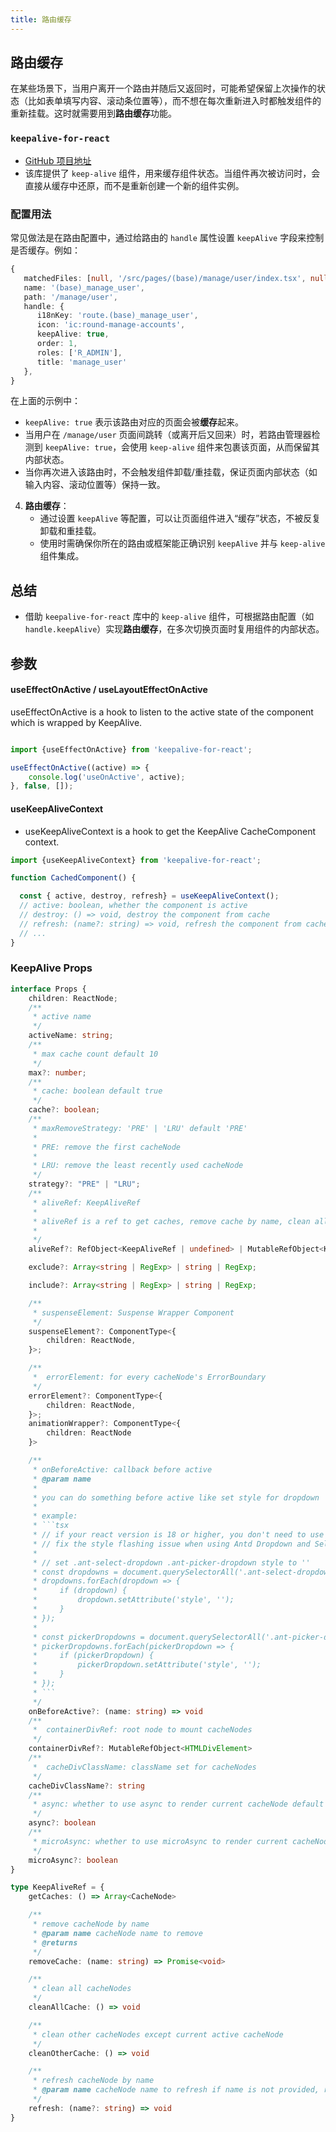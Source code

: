 ```yaml
---
title: 路由缓存
---
```


## 路由缓存

在某些场景下，当用户离开一个路由并随后又返回时，可能希望保留上次操作的状态（比如表单填写内容、滚动条位置等），而不想在每次重新进入时都触发组件的重新挂载。这时就需要用到**路由缓存**功能。

### `keepalive-for-react`

- [GitHub 项目地址](https://github.com/irychen/keepalive-for-react/)
- 该库提供了 `keep-alive` 组件，用来缓存组件状态。当组件再次被访问时，会直接从缓存中还原，而不是重新创建一个新的组件实例。

### 配置用法

常见做法是在路由配置中，通过给路由的 `handle` 属性设置 `keepAlive` 字段来控制是否缓存。例如：

```ts copy
{
   matchedFiles: [null, '/src/pages/(base)/manage/user/index.tsx', null, null],
   name: '(base)_manage_user',
   path: '/manage/user',
   handle: {
      i18nKey: 'route.(base)_manage_user',
      icon: 'ic:round-manage-accounts',
      keepAlive: true,
      order: 1,
      roles: ['R_ADMIN'],
      title: 'manage_user'
   },
}
```

在上面的示例中：
- `keepAlive: true` 表示该路由对应的页面会被**缓存**起来。
- 当用户在 `/manage/user` 页面间跳转（或离开后又回来）时，若路由管理器检测到 `keepAlive: true`，会使用 `keep-alive` 组件来包裹该页面，从而保留其内部状态。
- 当你再次进入该路由时，不会触发组件卸载/重挂载，保证页面内部状态（如输入内容、滚动位置等）保持一致。

4. **路由缓存**：
   - 通过设置 `keepAlive` 等配置，可以让页面组件进入“缓存”状态，不被反复卸载和重挂载。
   - 使用时需确保你所在的路由或框架能正确识别 `keepAlive` 并与 `keep-alive` 组件集成。


## 总结
- 借助 `keepalive-for-react` 库中的 `keep-alive` 组件，可根据路由配置（如 `handle.keepAlive`）实现**路由缓存**，在多次切换页面时复用组件的内部状态。


## 参数

#### useEffectOnActive / useLayoutEffectOnActive

useEffectOnActive is a hook to listen to the active state of the component which is wrapped by KeepAlive.

```ts

import {useEffectOnActive} from 'keepalive-for-react';

useEffectOnActive((active) => {
    console.log('useOnActive', active);
}, false, []);

```

#### useKeepAliveContext

- useKeepAliveContext is a hook to get the KeepAlive CacheComponent context.

```ts copy
import {useKeepAliveContext} from 'keepalive-for-react';

function CachedComponent() {

  const { active, destroy, refresh} = useKeepAliveContext();
  // active: boolean, whether the component is active
  // destroy: () => void, destroy the component from cache
  // refresh: (name?: string) => void, refresh the component from cache
  // ...
}
```

### KeepAlive Props

```ts copy
interface Props {
    children: ReactNode;
    /**
     * active name
     */
    activeName: string;
    /**
     * max cache count default 10
     */
    max?: number;
    /**
     * cache: boolean default true
     */
    cache?: boolean;
    /**
     * maxRemoveStrategy: 'PRE' | 'LRU' default 'PRE'
     *
     * PRE: remove the first cacheNode
     *
     * LRU: remove the least recently used cacheNode
     */
    strategy?: "PRE" | "LRU";
    /**
     * aliveRef: KeepAliveRef
     *
     * aliveRef is a ref to get caches, remove cache by name, clean all cache, clean other cache except current
     *
     */
    aliveRef?: RefObject<KeepAliveRef | undefined> | MutableRefObject<KeepAliveRef | undefined>;

    exclude?: Array<string | RegExp> | string | RegExp;

    include?: Array<string | RegExp> | string | RegExp;

    /**
     * suspenseElement: Suspense Wrapper Component
     */
    suspenseElement?: ComponentType<{
        children: ReactNode,
    }>;

    /**
     *  errorElement: for every cacheNode's ErrorBoundary
     */
    errorElement?: ComponentType<{
        children: ReactNode,
    }>;
    animationWrapper?: ComponentType<{
        children: ReactNode
    }>

    /**
     * onBeforeActive: callback before active
     * @param name
     *
     * you can do something before active like set style for dropdown
     *
     * example:
     * ```tsx
     * // if your react version is 18 or higher, you don't need to use onBeforeActive fix the style flashing issue
     * // fix the style flashing issue when using Antd Dropdown and Select components, which occurs when the components are wrapped by Suspense and cached.
     *
     * // set .ant-select-dropdown .ant-picker-dropdown style to ''
     * const dropdowns = document.querySelectorAll('.ant-select-dropdown');
     * dropdowns.forEach(dropdown => {
     *     if (dropdown) {
     *         dropdown.setAttribute('style', '');
     *     }
     * });
     *
     * const pickerDropdowns = document.querySelectorAll('.ant-picker-dropdown');
     * pickerDropdowns.forEach(pickerDropdown => {
     *     if (pickerDropdown) {
     *         pickerDropdown.setAttribute('style', '');
     *     }
     * });
     * ```
     */
    onBeforeActive?: (name: string) => void
    /**
     *  containerDivRef: root node to mount cacheNodes
     */
    containerDivRef?: MutableRefObject<HTMLDivElement>
    /**
     *  cacheDivClassName: className set for cacheNodes
     */
    cacheDivClassName?: string
    /**
     * async: whether to use async to render current cacheNode default false
     */
    async?: boolean
    /**
     * microAsync: whether to use microAsync to render current cacheNode default true
     */
    microAsync?: boolean
}

type KeepAliveRef = {
    getCaches: () => Array<CacheNode>

    /**
     * remove cacheNode by name
     * @param name cacheNode name to remove
     * @returns
     */
    removeCache: (name: string) => Promise<void>

    /**
     * clean all cacheNodes
     */
    cleanAllCache: () => void

    /**
     * clean other cacheNodes except current active cacheNode
     */
    cleanOtherCache: () => void

    /**
     * refresh cacheNode by name
     * @param name cacheNode name to refresh if name is not provided, refresh current active cacheNode
     */
    refresh: (name?: string) => void
}
```

